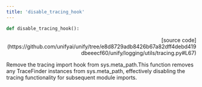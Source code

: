 ```yaml
---
title: 'disable_tracing_hook'
---
```


```python
def disable_tracing_hook():
```

<p align="right">[source code](https://github.com/unifyai/unify/tree/e8d8729adb8426b67a82dff4debd419dbeeecf60/unify/logging/utils/tracing.py#L67)</p>

Remove the tracing import hook from sys.meta_path.This function removes any TraceFinder instances from sys.meta_path, effectively
disabling the tracing functionality for subsequent module imports.